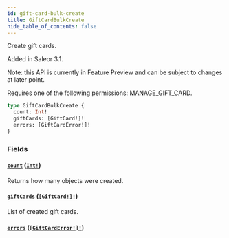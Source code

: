 ```yaml
---
id: gift-card-bulk-create
title: GiftCardBulkCreate
hide_table_of_contents: false
---
```


Create gift cards.

Added in Saleor 3.1.

Note: this API is currently in Feature Preview and can be subject to changes at later point.

Requires one of the following permissions: MANAGE_GIFT_CARD.

```graphql
type GiftCardBulkCreate {
  count: Int!
  giftCards: [GiftCard!]!
  errors: [GiftCardError!]!
}
```

### Fields

#### [`count`](#) ([`Int!`](../../../developer/api-reference/scalars/int))

Returns how many objects were created.

#### [`giftCards`](#) ([`[GiftCard!]!`](../../../developer/api-reference/objects/gift-card))

List of created gift cards.

#### [`errors`](#) ([`[GiftCardError!]!`](../../../developer/api-reference/objects/gift-card-error))
